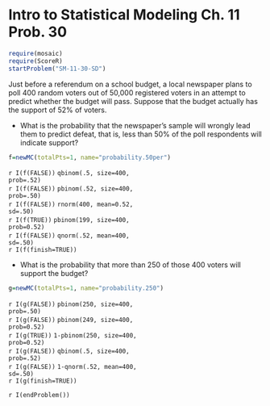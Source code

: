 Intro to Statistical Modeling Ch. 11 Prob. 30
========================================================
```r
require(mosaic)
require(ScoreR)
startProblem("SM-11-30-SD")
```

Just before a referendum on a school budget, a local newspaper plans to poll 400 random voters out of 50,000 registered voters in an attempt to predict whether the budget will pass.  Suppose that the budget actually has the support of 52% of voters. 

* What is the probability that the newspaper's sample will wrongly lead them to
predict defeat, that is, less than 50% of the poll respondents will indicate support? 
```r
f=newMC(totalPts=1, name="probability.50per")
```
  `r I(f(FALSE))` <code>qbinom(.5, size=400, prob=.52)</code>    
  `r I(f(FALSE))` <code>pbinom(.52, size=400, prob=.50)</code>    
  `r I(f(FALSE))` <code>rnorm(400, mean=0.52, sd=.50)</code>    
  `r I(f(TRUE))` <code>pbinom(199, size=400, prob=0.52)</code>    
  `r I(f(FALSE))` <code>qnorm(.52, mean=400, sd=.50)</code>    
`r I(f(finish=TRUE))`

* What is the probability that more than 250 of those 400 voters will support the budget?
```r
g=newMC(totalPts=1, name="probability.250")
```
  `r I(g(FALSE))` <code>pbinom(250, size=400, prob=.50)</code>    
  `r I(g(FALSE))` <code>pbinom(249, size=400, prob=0.52)</code>    
  `r I(g(TRUE))` <code>1-pbinom(250, size=400, prob=0.52)</code>    
  `r I(g(FALSE))` <code>qbinom(.5, size=400, prob=.52)</code>    
  `r I(g(FALSE))` <code>1-qnorm(.52, mean=400, sd=.50)</code>    
`r I(g(finish=TRUE))`

`r I(endProblem())`